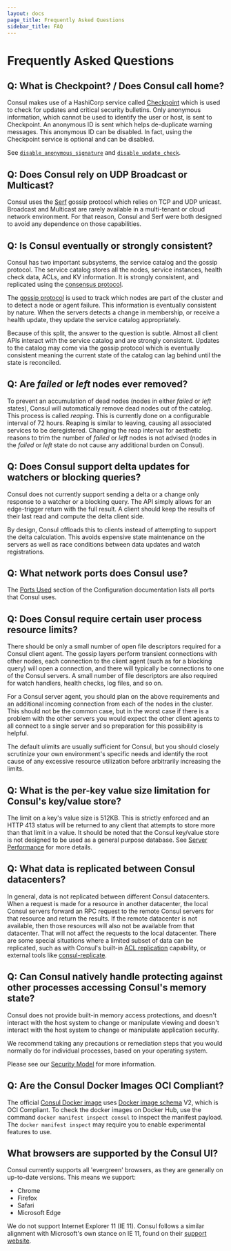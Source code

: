 ```yaml
---
layout: docs
page_title: Frequently Asked Questions
sidebar_title: FAQ
---
```


# Frequently Asked Questions

## Q: What is Checkpoint? / Does Consul call home?

Consul makes use of a HashiCorp service called [Checkpoint](http://checkpoint.hashicorp.com)
which is used to check for updates and critical security bulletins.
Only anonymous information, which cannot be used to identify the user or host,
is sent to Checkpoint. An anonymous ID is sent which helps de-duplicate warning
messages.
This anonymous ID can be disabled. In fact, using the Checkpoint service is
optional and can be disabled.

See [`disable_anonymous_signature`](/docs/agent/options#disable_anonymous_signature)
and [`disable_update_check`](/docs/agent/options#disable_update_check).

## Q: Does Consul rely on UDP Broadcast or Multicast?

Consul uses the [Serf](https://www.serf.io) gossip protocol which relies on
TCP and UDP unicast. Broadcast and Multicast are rarely available in a
multi-tenant or cloud network environment. For that reason, Consul and Serf
were both designed to avoid any dependence on those capabilities.

## Q: Is Consul eventually or strongly consistent?

Consul has two important subsystems, the service catalog and the gossip
protocol.
The service catalog stores all the nodes, service instances, health check data,
ACLs, and KV information. It is strongly consistent, and replicated
using the [consensus protocol](/docs/internals/consensus).

The [gossip protocol](/docs/internals/gossip) is used to track which
nodes are part of the cluster and to detect a node or agent failure. This
information is eventually consistent by nature. When the servers detects a
change in membership, or receive a health update, they update the service
catalog appropriately.

Because of this split, the answer to the question is subtle. Almost all client
APIs interact with the service catalog and are strongly consistent. Updates to
the catalog may come via the gossip protocol which is eventually consistent
meaning the current state of the catalog can lag behind until the state is
reconciled.

## Q: Are _failed_ or _left_ nodes ever removed?

To prevent an accumulation of dead nodes (nodes in either _failed_ or _left_
states), Consul will automatically remove dead nodes out of the catalog. This
process is called _reaping_. This is currently done on a configurable
interval of 72 hours. Reaping is similar to leaving, causing all associated
services to be deregistered. Changing the reap interval for aesthetic
reasons to trim the number of _failed_ or _left_ nodes is not advised (nodes
in the _failed_ or _left_ state do not cause any additional burden on
Consul).

## Q: Does Consul support delta updates for watchers or blocking queries?

Consul does not currently support sending a delta or a change only response
to a watcher or a blocking query. The API simply allows for an edge-trigger
return with the full result. A client should keep the results of their last
read and compute the delta client side.

By design, Consul offloads this to clients instead of attempting to support
the delta calculation. This avoids expensive state maintenance on the servers
as well as race conditions between data updates and watch registrations.

## Q: What network ports does Consul use?

The [Ports Used](/docs/agent/options#ports) section of the Configuration
documentation lists all ports that Consul uses.

## Q: Does Consul require certain user process resource limits?

There should be only a small number of open file descriptors required for a
Consul client agent. The gossip layers perform transient connections with
other nodes, each connection to the client agent (such as for a blocking
query) will open a connection, and there will typically be connections to one
of the Consul servers. A small number of file descriptors are also required
for watch handlers, health checks, log files, and so on.

For a Consul server agent, you should plan on the above requirements and
an additional incoming connection from each of the nodes in the cluster. This
should not be the common case, but in the worst case if there is a problem
with the other servers you would expect the other client agents to all
connect to a single server and so preparation for this possibility is helpful.

The default ulimits are usually sufficient for Consul, but you should closely
scrutinize your own environment's specific needs and identify the root cause
of any excessive resource utilization before arbitrarily increasing the limits.

## Q: What is the per-key value size limitation for Consul's key/value store?

The limit on a key's value size is 512KB. This is strictly enforced and an
HTTP 413 status will be returned to any client that attempts to store more
than that limit in a value. It should be noted that the Consul key/value store
is not designed to be used as a general purpose database. See
[Server Performance](/docs/install/performance) for more details.

## Q: What data is replicated between Consul datacenters?

In general, data is not replicated between different Consul datacenters. When a
request is made for a resource in another datacenter, the local Consul servers
forward an RPC request to the remote Consul servers for that resource and
return the results.
If the remote datacenter is not available, then those resources will also not be
available from that datacenter. That will not affect the requests to the local
datacenter. There are some special situations where a limited subset of data
can be replicated, such as with Consul's built-in
[ACL replication](https://learn.hashicorp.com/consul/day-2-operations/acl-replication)
capability, or external tools like
[consul-replicate](https://github.com/hashicorp/consul-replicate).

## Q: Can Consul natively handle protecting against other processes accessing Consul's memory state?

Consul does not provide built-in memory access protections, and doesn't
interact with the host system to change or manipulate
viewing and doesn't interact with the host system to change or manipulate
application security.

We recommend taking any precautions or remediation steps that you would
normally do for individual processes, based on your operating system.

Please see our
[Security Model](/docs/internals/security) for more information.

## Q: Are the Consul Docker Images OCI Compliant?

The official [Consul Docker image](https://hub.docker.com/_/consul/) uses
[Docker image schema](https://docs.docker.com/registry/spec/manifest-v2-2/) V2,
which is OCI Compliant. To check the docker images on Docker Hub, use the
command `docker manifest inspect consul` to inspect the manifest payload. The
`docker manifest inspect` may require you to enable experimental features to
use.

## What browsers are supported by the Consul UI?

Consul currently supports all 'evergreen' browsers, as they are generally on
up-to-date versions. This means we support:

- Chrome
- Firefox
- Safari
- Microsoft Edge

We do not support Internet Explorer 11 (IE 11). Consul follows a similar
alignment with Microsoft's own stance on IE 11, found on their
[support website](https://support.microsoft.com/en-us/help/17454/lifecycle-faq-internet-explorer-and-edge).
